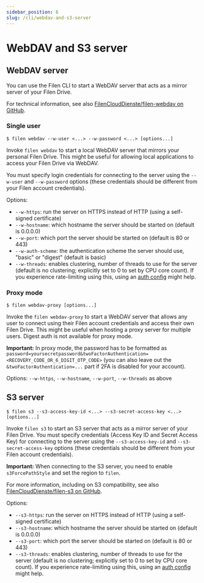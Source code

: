 ```yaml
---
sidebar_position: 6
slug: /cli/webdav-and-s3-server
---
```



# WebDAV and S3 server


## WebDAV server

You can use the Filen CLI to start a WebDAV server that acts as a mirror server of your Filen Drive.

For technical information, see also [FilenCloudDienste/filen-webdav on GitHub](https://github.com/FilenCloudDienste/filen-webdav).

### Single user

```
$ filen webdav --w-user <...> --w-password <...> [options...]
```

Invoke `filen webdav` to start a local WebDAV server that mirrors your personal Filen Drive. 
This might be useful for allowing local applications to access your Filen Drive via WebDAV.

You must specify login credentials for connecting to the server using the `--w-user` and `--w-password` options (these credentials should be different from your Filen account credentials).

Options:

- `--w-https`: run the server on HTTPS instead of HTTP (using a self-signed certificate)
- `--w-hostname`: which hostname the server should be started on (default is 0.0.0.0)
- `--w-port`: which port the server should be started on (default is 80 or 443)
- `--w-auth-scheme`: the authentication scheme the server should use, "basic" or "digest" (default is basic)
- `--w-threads`: enables clustering, number of threads to use for the server (default is no clustering; explicitly set to 0 to set by CPU core count).
  If you experience rate-limiting using this, using an [auth config](#authenticating) might help.

### Proxy mode

```
$ filen webdav-proxy [options...]
```

Invoke the `filen webdav-proxy` to start a WebDAV server that allows any user to connect using their Filen account credentials and access their own Filen Drive.
This might be useful when hosting a proxy server for multiple users. 
Digest auth is not available for proxy mode.

**Important:** In proxy mode, the password has to be formatted as `password=yoursecretpassword&twoFactorAuthentication=<RECOVERY_CODE_OR_6_DIGIT_OTP_CODE>` (you can also leave out the `&twoFactorAuthentication=...` part if 2FA is disabled for your account).

Options: `--w-https`, `--w-hostname`, `--w-port`, `--w-threads` as above


## S3 server

```
$ filen s3 --s3-access-key-id <...> --s3-secret-access-key <...> [options...]
```

Invoke `filen s3` to start an S3 server that acts as a mirror server of your Filen Drive.
You must specify credentials (Access Key ID and Secret Access Key) for connecting to the server using the `--s3-access-key-id` and `--s3-secret-access-key` options (these credentials should be different from your Filen account credentials).

**Important:** When connecting to the S3 server, you need to enable `s3ForcePathStyle` and set the region to `filen`.

For more information, including on S3 compatibility, see also [FilenCloudDienste/filen-s3 on GitHub](https://github.com/FilenCloudDienste/filen-s3).

Options:

- `--s3-https`: run the server on HTTPS instead of HTTP (using a self-signed certificate)
- `--s3-hostname`: which hostname the server should be started on (default is 0.0.0.0)
- `--s3-port`: which port the server should be started on (default is 80 or 443)
- `--s3-threads`: enables clustering, number of threads to use for the server (default is no clustering; explicitly set to 0 to set by CPU core count).
  If you experience rate-limiting using this, using an [auth config](#authenticating) might help.
